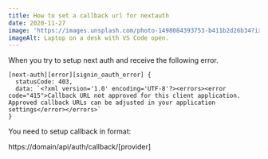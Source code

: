 ```yaml
---
title: How to set a callback url for nextauth
date: 2020-11-27
image: 'https://images.unsplash.com/photo-1498084393753-b411b2d26b34?ixlib=rb-1.2.1&ixid=eyJhcHBfaWQiOjEyMDd9&auto=format&fit=crop&w=2378&q=80'
imageAlt: Laptop on a desk with VS Code open.
---
```

When you try to setup next auth and receive the following error.

```
[next-auth][error][signin_oauth_error] {
  statusCode: 403,
  data: `<?xml version='1.0' encoding='UTF-8'?><errors><error code="415">Callback URL not approved for this client application. Approved callback URLs can be adjusted in your application settings</error></errors>`
}
```

You need to setup callback in format:

https://domain/api/auth/callback/[provider]


